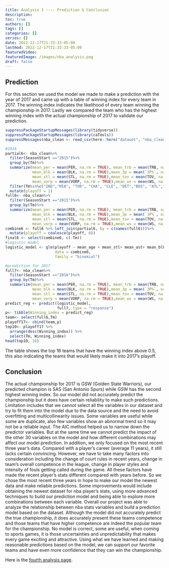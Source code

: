 ```yaml
---
title: Analysis 3 ---- Prediction & Conclusion
description:
toc: true
authors: []
tags: []
categories: []
series: []
date: 2022-12-17T21:33:33-05:00
lastmod: 2022-12-17T21:33:33-05:00
featuredVideo:
featuredImage: /images/nba_analysis.png
draft: false
---
```


## Prediction

For this section we used the model we made to make a prediction with the year of 2017 and came up with a table of winning index for every team in 2017. The winning index indicates the likelihood of every team winning the championship in 2017. Lastly we compared the team who has the highest winning index with the actual championship of 2017 to validate our prediction.

```r
suppressPackageStartupMessages(library(tidyverse))
suppressPackageStartupMessages(library(caTools))
suppressMessages(nba_clean <- read_csv(here::here("dataset", "nba_clean.csv")))

#2016
partial6<- nba_clean%>%
  filter(SeasonStart =="2015")%>%
  group_by(Tm)%>%
  summarize(mean_per = mean(PER, na.rm = TRUE), mean_trb = mean(TRB, na.rm = TRUE),mean_ast = mean(AST, na.rm = TRUE),
            mean_blk = mean(BLK, na.rm = TRUE),mean_3p = mean(`3P%`, na.rm = TRUE),mean_age = mean(Age, na.rm = TRUE),mean_G = mean(G, na.rm = TRUE),
            mean_stl = mean(STL, na.rm = TRUE),mean_tov = mean(TOV, na.rm = TRUE),mean_ows = mean(OWS, na.rm = TRUE),mean_ows = mean(DWS, na.rm = TRUE),
            mean_vorp = mean(VORP, na.rm = TRUE),mean_ws = mean(WS, na.rm = TRUE),mean_pf = mean(PF, na.rm = TRUE),mean_fg = mean(FG, na.rm = TRUE),mean_ts = mean(`TS%`, na.rm = TRUE))%>%
  filter(Tm%in%c("IND","MIA", "TOR", "CHA", "CLE", "DET","BOS", "ATL","SAS","OKC","LAC","HOU","POR","GSW","MEM","DAL"))%>%
  mutate(playoff = 1)
full6<- nba_clean%>%
  filter(SeasonStart =="2015")%>%
  group_by(Tm)%>%
  summarize(mean_per = mean(PER, na.rm = TRUE), mean_trb = mean(TRB, na.rm = TRUE),mean_ast = mean(AST, na.rm = TRUE),
            mean_blk = mean(BLK, na.rm = TRUE),mean_3p = mean(`3P%`, na.rm = TRUE),mean_age = mean(Age, na.rm = TRUE),mean_G = mean(G, na.rm = TRUE),
            mean_stl = mean(STL, na.rm = TRUE),mean_tov = mean(TOV, na.rm = TRUE),mean_ows = mean(OWS, na.rm = TRUE),mean_ows = mean(DWS, na.rm = TRUE),
            mean_vorp = mean(VORP, na.rm = TRUE),mean_ws = mean(WS, na.rm = TRUE),mean_pf = mean(PF, na.rm = TRUE),mean_fg = mean(FG, na.rm = TRUE),mean_ts = mean(`TS%`, na.rm = TRUE))
combine6 <- full6 %>% left_join(partial6, by = c(names(full6)))%>% 
  mutate(playoff = coalesce(playoff, 0))
final6 <- select(combine6, c(-Tm))
#logistic model
logistic_model <- glm(playoff ~ mean_age + mean_stl+ mean_ast+ mean_blk+ mean_3p, 
                      data = combine6, 
                      family = "binomial")

```

```r
#prediction for 2017
full7<- nba_clean%>%
  filter(SeasonStart =="2016")%>%
  group_by(Tm)%>%
  summarize(mean_per = mean(PER, na.rm = TRUE), mean_trb = mean(TRB, na.rm = TRUE),mean_ast = mean(AST, na.rm = TRUE),
            mean_blk = mean(BLK, na.rm = TRUE),mean_3p = mean(`3P%`, na.rm = TRUE),mean_age = mean(Age, na.rm = TRUE),mean_G = mean(G, na.rm = TRUE),
            mean_stl = mean(STL, na.rm = TRUE),mean_tov = mean(TOV, na.rm = TRUE),mean_ows = mean(OWS, na.rm = TRUE),mean_ows = mean(DWS, na.rm = TRUE),
            mean_vorp = mean(VORP, na.rm = TRUE),mean_ws = mean(WS, na.rm = TRUE),mean_pf = mean(PF, na.rm = TRUE),mean_fg = mean(FG, na.rm = TRUE),mean_ts = mean(`TS%`, na.rm = TRUE))
predict_reg <- predict(logistic_model, 
                       full7, type = "response")
p<- tibble(Winning_index = predict_reg)
team<- select(full6,Tm)
playoff17<- cbind(team,p)
top10<- playoff17 %>%
  arrange(desc(Winning_index)) %>%
  select(Tm, Winning_index)
head(top10, 16)

```

The table shows the top 16 teams that have the winning index above 0.5, this also indicating the teams that would likely make it into 2017’s playoff.

## Conclusion

The actual championship for 2017 is GSW (Golden State Warriors), our predicted champion is SAS (San Antonio Spurs) while GSW has the second highest winning index. So our model did not accurately predict the championship but it does have certain reliability to make such predictions. Limitation includes that we cannot select all the variables in our dataset and try to fit them into the model due to the data source and the need to avoid overfitting and multicollinearity issues. Some variables are useful while some are duplicate, also few variables show an abnormal trend so it may not be a reliable input. The AIC method helped us to narrow down the predictor variables. But at the same time we cannot predict the impact of the other 30 variables on the model and how different combinations may affect our model prediction. In addition, we only focused on the most recent three year’s data. Compared with a player's career (average 11 years), it still lacks certain convincing. However, we have to take many factors into consideration including the change of court rules in recent years, change in team’s overall competence in the league, change in player styles and intensity of fouls getting called during the game. All these factors have made the recent player’s stats different compared with years before. So we chose the most recent three years in hope to make our model the newest data and make reliable predictions. Some improvements would include obtaining the newest dataset for nba player’s stats, using more advanced techniques to build our prediction model and being able to explore more combinations between each variable. Overall our project was able to analyze the relationship between nba stats variables and build a prediction model based on the dataset. Although the model did not accurately predict the true championship, it does accurately present these teams competence and those teams that have higher competence are indeed the popular team for the championship. No model is correct, some are useful, when coming to sports games, it is those uncertainties and unpredictability that makes every game exciting and attractive. Using what we have learned and making reasonable predictions based on the model, we can support our favorite teams and have even more confidence that they can win the championship.


Here is the [fourth analysis page](/analysis4/).